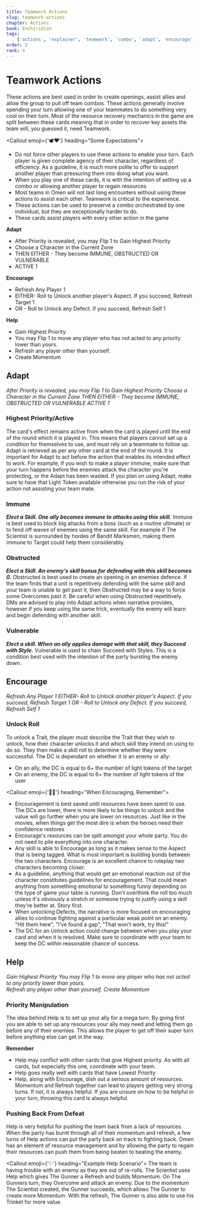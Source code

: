 ```yaml
---
title: Teamwork Actions
slug: teamwork-actions
chapter: Actions
book: Enchiridion
tags:
    ['actions', 'explainer', 'teamwork', 'combo', 'adapt', 'encourage', 'help']
order: 2
rank: 4
---
```



# Teamwork Actions

These actions are best used in order to create openings, assist allies and allow the group to pull off team combos. These actions generally involve spending your turn allowing one of your teammates to do something very cool on their turn. Most of the resource recovery mechanics in the game are split between these cards meaning that in order to recover key assets the team will, you guessed it, need Teamwork.

<Callout emoji={'🕊️❤️'} heading="Some Expectations">
    <ul>
        <li>
            Do not force other players to use these actions to enable your turn.
            Each player is given complete agency of their character, regardless
            of efficiency. As a guideline, it is much more polite to offer to
            support another player than pressuring them into doing what you
            want.
        </li>
        <li>
            When you play one of these cards, it is with the intention of
            setting up a combo or allowing another player to regain resources
        </li>
        <li>
            Most teams in Omen will not last long encounters without using these
            actions to assist each other. Teamwork is critical to the
            experience.
        </li>
        <li>
            These actions can be used to preserve a combo orchestrated by one
            individual, but they are exceptionally harder to do.
        </li>
        <li>These cards assist players with every other action in the game</li>
    </ul>
</Callout>

**Adapt**

-   After Priority is revealed, you may Flip 1 to Gain Highest Priority
-   Choose a Character in the Current Zone
-   THEN EITHER - They become IMMUNE, OBSTRUCTED OR VULNERABLE
-   ACTIVE 1

**Encourage**

-   Refresh Any Player 1
-   EITHER- Roll to Unlock another player's Aspect. If you succeed, Refresh Target 1
-   OR - Roll to Unlock any Defect. If you succeed, Refresh Self 1

**Help**

-   Gain Highest Priority
-   You may Flip 1 to move any player who has not acted to any priority lower than yours.
-   Refresh any player other than yourself.
-   Create Momentum

## Adapt

_After Priority is revealed, you may Flip 1 to Gain Highest Priority_
_Choose a Character in the Current Zone_
_THEN EITHER - They become IMMUNE, OBSTRUCTED OR VULNERABLE_
_ACTIVE 1_

### Highest Priority/Active

The card's effect remains active from when the card is played until the end of the round which it is played in. This means that players cannot set up a condition for themselves to use, and must rely on a teammate to follow up. Adapt is retrieved as per any other card at the end of the round. It is important for Adapt to act before the action that enables its intended effect to work. For example, if you wish to make a player immune, make sure that your turn happens before the enemies attack the character you're protecting, or the Adapt has been wasted. If you plan on using Adapt, make sure to have that Light Token available otherwise you run the risk of your action not assisting your team mate.

### Immune

**_Elect a Skill. One ally becomes immune to attacks using this skill._** Immune is best used to block big attacks from a boss (such as a routine ultimate) or to fend off waves of enemies using the same skill. For example if The Scientist is surrounded by hordes of Bandit Marksmen, making them immune to Target could help them considerably.

### Obstructed

**_Elect a Skill. An enemy's skill bonus for defending with this skill becomes 0._** Obstructed is best used to create an opening in an enemies defence. If the team finds that a unit is repetitively defending with the same skill and your team is unable to get past it, then Obstructed may be a way to force some Overcomes past it. Be careful when using Obstructed repetitively. DMs are advised to play into Adapt actions when narrative provides, however if you keep using the same trick, eventually the enemy will learn and begin defending with another skill.

### Vulnerable

**_Elect a skill. When an ally applies damage with that skill, they Succeed with Style._** Vulnerable is used to chain Succeed with Styles. This is a condition best used with the intention of the party bursting the enemy down.

## Encourage

_Refresh Any Player 1_
_EITHER- Roll to Unlock another player's Aspect. If you succeed, Refresh Target 1_
_OR - Roll to Unlock any Defect. If you succeed, Refresh Self 1_

### Unlock Roll

To unlock a Trait, the player must describe the Trait that they wish to unlock, how their character unlocks it and which skill they intend on using to do so. They then make a skill roll to determine whether they were successful. The DC is dependant on whether it is an enemy or ally:

-   On an ally, the DC is equal to 6+ the number of light tokens of the target
-   On an enemy, the DC is equal to 6+ the number of light tokens of the user

<Callout emoji={'🤟🧠'} heading="When Encouraging, Remember">
    <ul>
        <li>
            Encouragement is best saved until resources have been spent to use.
            The DCs are lower, there is more likely to be things to unlock and
            the value will go further when you are lower on resources. Just like
            in the movies, when things get the most dire is when the heroes need
            their confidence restores
        </li>
        <li>
            Encourage's resources can be split amongst your whole party. You do
            not need to pile everything into one character.
        </li>
        <li>
            Any skill is able to Encourage as long as it makes sense to the
            Aspect that is being tagged. What is most important is building
            bonds between the two characters. Encourage is an excellent chance
            to roleplay two characters becoming closer.
        </li>
        <li>
            As a guideline, anything that would get an emotional reaction out of
            the character constitutes guidelines for encouragement. That could
            mean anything from something emotional to something funny depending
            on the type of game your table is running. Don't overthink the roll
            too much unless it's obviously a stretch or someone trying to
            justify using a skill they're better at. Story first.
        </li>
        <li>
            When unlocking Defects, the narrative is more focused on encouraging
            allies to continue fighting against a particular weak point on an
            enemy. "Hit them here", "I've found a gap", "That won't work, try
            this!"
        </li>
        <li>
            The DC for an Unlock action could change between when you play your
            card and when it is resolved. Make sure to coordinate with your team
            to keep the DC within reasonable chance of success.
        </li>
    </ul>
</Callout>

## Help

_Gain Highest Priority_
_You may Flip 1 to move any player who has not acted to any priority lower than yours._  
_Refresh any player other than yourself._
_Create Momentum_

### Priority Manipulation

The idea behind Help is to set up your ally for a mega turn. By going first you are able to set up any resources your ally may need and letting them go before any of their enemies. This allows the player to get off their super turn before anything else can get in the way.

**Remember**

-   Help may conflict with other cards that give Highest priority. As with all cards, but especially this one, coordinate with your team.
-   Help goes really well with cards that have Lowest Priority
-   Help, along with Encourage, dish out a serious amount of resources. Momentum and Refresh together can lead to players getting very strong turns. If not, it is always helpful. If you are unsure on how to be helpful in your turn, throwing this card is always helpful.

### Pushing Back From Defeat

Help is very helpful for pushing the team back from a lack of resources. When the party has burnt through all of their momentum and refresh, a few turns of Help actions can put the party back on track to fighting back. Omen has an element of resource management and by allowing the party to regain their resources can push them from being beaten to beating the enemy.

<Callout emoji={'✨'} heading="Example Help Scenario">
    The team is having trouble with an enemy as they are out of re-rolls. The
    Scientist uses Help which gives The Gunner a Refresh and builds Momentum. On
    The Gunners turn, they Overcome and attack an enemy. Due to the momentum The
    Scientist created, the Gunner succeeds, which allows The Gunner to create
    more Momentum. With the refresh, The Gunner is also able to use his Trinket
    for more value.
</Callout>

